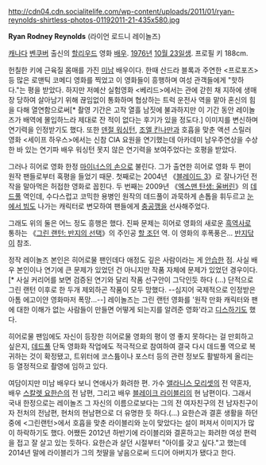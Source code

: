 http://cdn04.cdn.socialitelife.com/wp-content/uploads/2011/01/ryan-reynolds-shirtless-photos-01192011-21-435x580.jpg

'''Ryan Rodney Reynolds''' (라이언 로드니 레이놀즈)

[[캐나다]] [[벤쿠버]] 출신의 [[할리우드]] 영화 [[배우]]. [[1976년]] [[10월 23일]]생. 프로필 키 188cm.

헌칠한 키에 근육질 몸매를 가진 [[미남]] 배우이다. 한때 산드라 블록과 주연한 <프로포즈> 등 많은 로맨틱 코메디 영화를 찍었고 이 영화들이 흥행하며 여성 관객들에게 "핫하다."는 평을 받았다. 하지만 저예산 실험영화 <베리드>에서는 관에 갇힌 채 지하에 생매장 당하여 살아남기 위해 끊임없이 통화하며 협상하는 트럭 운전사 역을 맡아 혼신의 힘을 다해 열연함으로써[* 촬영 기간은 고작 열흘 남짓에 불과하지만 이 기간 동안 레이놀즈가 배역에 몰입하느라 제대로 잔 적이 없다는 후기가 있을 정도다.] 이미지를 변신하며 연기력을 인정받기도 했다. 또한 [[덴절 워싱턴]], [[조엘 킨나만]]과 호흡을 맞춘 액션 스릴러 영화 <세이프 하우스>에서는 신참 CIA 요원을 연기했는데 아카데미 남우주연상을 수상한 바 있는 연기파 배우 워싱턴 못지 않은 연기력을 보여주었다는 호평을 받았다.

그러나 히어로 영화 한정 [[미다스|마이너스의 손]]으로 불린다. 그가 출연한 히어로 영화 두 편이 원작 팬들로부터 혹평을 들었기 때문. 첫째로는 2004년 《[[블레이드 실사영화 시리즈|블레이드 3]]》로 잘나가던 전작을 말아먹은 허접한 영화로 꼽힌다. 두 번째는 2009년 《[[엑스맨 탄생: 울버린]]》의 [[데드풀(실사판)|데드풀]] 역인데, 수다스럽고 코믹한 용병인 원작의 데드풀이 과묵하게 손톱을 휘두르고 [[눈에서 빔]]도 나가는 캐릭터로 변모하여 팬들에게 [[충공깽]]을 선사해주었다.

그래도 위의 둘은 어느 정도 흥행은 했다. 진짜 문제는 히어로 영화의 새로운 [[흑역사]]로 통하는 《[[그린 랜턴: 반지의 선택]]》의 주인공 [[할 조던]] 역. 이 영화의 후폭풍은... [[반지닦이]] 참조.

정작 레이놀즈 본인은 히어로물 팬인데다 애정도 깊은 사람이라는 게 [[안습]]한 점. 사실 배우 본인이나 연기에 큰 문제가 있었던 건 아니지만 작품 자체에 문제가 있었던 경우이다. [* 사실 커리어를 보면 검증된 연기와 달리 작품 선구안이 그닥인듯 하다 (...) 단적으로 그린 랜턴 이후로 한 두개 제외하곤 작품이 모두 망했다. --심지어 국제적으로 인정받은 아톰 에고이얀 영화마저 폭망...--] 레이놀즈는 그린 랜턴 영화를 '원작 만화 캐릭터와 팬에 대한 이해가 없는 사람들이 만들면 어떻게 되는지를 알려준 영화'라고 [[디스]]하기도 했다.

히어로물 팬임에도 자신이 등장한 히어로물 영화의 평이 영 좋지 못하다는 걸 만회하고 싶은지, [[데드풀]] 단독 영화화 작업에도 적극적으로 참여하여 결국 다시 데드풀 역으로 복귀하는 것이 확정됐고, 트위터에 코스튬이나 포스터 등의 관련 정보도 활발하게 올리는 등 열정적으로 촬영에 임하고 있다.

여담이지만 미남 배우다 보니 연애사가 화려한 편. 가수 [[앨라니스 모리셋]]의 전 약혼자, 배우 [[스칼렛 요한슨]]의 전 남편, 그리고 배우 [[블레이크 라이블리]]의 현 남편이다. 그래서 국내 한정으로는 레이놀즈 그 자신의 이름으로보다는 그의 전 여자친구의 전 남자친구이자 전처의 전남편, 현처의 현남편으로 더 유명한 듯 하다.(...) 요한슨과 결혼 생활을 하던 중에 <그린랜턴>에서 호흡을 맞춘 라이블리와 눈이 맞았다는 설이 퍼져서 이미지가 많이 하락하기도 했다. 어쨌든 2012년 하반기에 라이블리와 결혼하고는 화려한 여성 편력을 접고 잘 살고 있는 듯하다. 요한슨과 살던 시절부터 "아이를 갖고 싶다."고 했는데 2014년 말에 라이블리가 그의 첫딸을 낳음으로써 드디어 아버지가 됐다고 한다.
